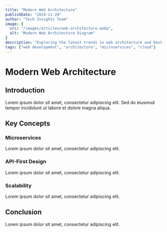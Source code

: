 ```yaml
---
title: "Modern Web Architecture"
publishDate: "2024-11-20"
author: "Tech Insights Team"
image: {
  src: "/images/articles/web-architecture.webp",
  alt: "Modern Web Architecture Diagram"
}
description: "Exploring the latest trends in web architecture and best practices for scalable applications."
tags: ["web development", "architecture", "microservices", "cloud"]
---
```



# Modern Web Architecture

## Introduction

Lorem ipsum dolor sit amet, consectetur adipiscing elit. Sed do eiusmod tempor incididunt ut labore et dolore magna aliqua.

## Key Concepts

### Microservices
Lorem ipsum dolor sit amet, consectetur adipiscing elit.

### API-First Design
Lorem ipsum dolor sit amet, consectetur adipiscing elit.

### Scalability
Lorem ipsum dolor sit amet, consectetur adipiscing elit.

## Conclusion

Lorem ipsum dolor sit amet, consectetur adipiscing elit. 
